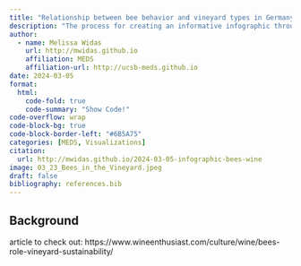 ```yaml
---
title: "Relationship between bee behavior and vineyard types in Germany"
description: "The process for creating an informative infographic through the use of data visualization techniques, and best practices"
author:
  - name: Melissa Widas
    url: http://mwidas.github.io
    affiliation: MEDS
    affiliation-url: http://ucsb-meds.github.io
date: 2024-03-05
format:
  html:
    code-fold: true
    code-summary: "Show Code!"
code-overflow: wrap
code-block-bg: true
code-block-border-left: "#6B5A75"
categories: [MEDS, Visualizations]
citation: 
  url: http://mwidas.github.io/2024-03-05-infographic-bees-wine
image: 03_23_Bees_in_the_Vineyard.jpeg
draft: false
bibliography: references.bib
---
```


## Background

article to check out: https://www.wineenthusiast.com/culture/wine/bees-role-vineyard-sustainability/
